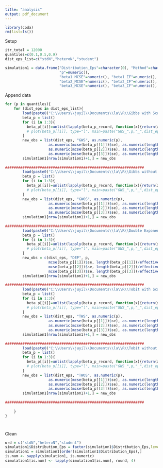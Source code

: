 ```yaml
---
title: "analysis"
output: pdf_document
---
```


```r
library(coda)
rm(list=ls())
```

Setup
```r
itr_total = 12000
quantiles=c(0.1,0.5,0.9)
dist_eps_list=c("stdN","heteroN","student")

simulation1 = data.frame("Distribution_Eps"=character(0), "Method"=character(0),
                         "p"=numeric(), 
                         "beta1_MCSE"=numeric(), "beta1_IF"=numeric(), 
                         "beta2_MCSE"=numeric(), "beta2_IF"=numeric(), 
                         "beta3_MCSE"=numeric(), "beta3_IF"=numeric(), stringsAsFactors=F)

```

Append data
```r
for (p in quantiles){
    for (dist_eps in dist_eps_list){
        load(paste0("C:\\Users\\juyil\\Documents\\la\\R\\Gibbs with Scale\\","GWS_",p,"_",dist_eps,"_betap.RData"))
        beta_p = list()
        for (i in 1:3){
          beta_p[[i]]=unlist(lapply(beta_p_record, function(x){return(x[i,])}))[2001:itr_total]
          # plot(beta_p[[i]], type="l", main=paste("GWS_",p,"_",dist_eps,"_beta_",i), xlab="itr", ylab=paste("beta",i))
        }
        new_obs = list(dist_eps, "GWS", as.numeric(p), 
                    as.numeric(mcse(beta_p[[1]])$se), as.numeric(length(beta_p[[1]])/effectiveSize(beta_p[[1]])), 
                    as.numeric(mcse(beta_p[[2]])$se), as.numeric(length(beta_p[[2]])/effectiveSize(beta_p[[2]])), 
                    as.numeric(mcse(beta_p[[3]])$se), as.numeric(length(beta_p[[3]])/effectiveSize(beta_p[[3]])))
        simulation1[nrow(simulation1)+1,] = new_obs
        
################################################################   
        load(paste0("C:\\Users\\juyil\\Documents\\la\\R\\Gibbs without Scale\\","GWOS_",p,"_",dist_eps,"_betap.RData"))
        beta_p = list()
        for (i in 1:3){
          beta_p[[i]]=unlist(lapply(beta_p_record, function(x){return(x[i,])}))[2001:itr_total]
          # plot(beta_p[[i]], type="l", main=paste("GWS_",p,"_",dist_eps,"_beta_",i), xlab="itr", ylab=paste("beta",i))
        }
        new_obs = list(dist_eps, "GWOS", as.numeric(p), 
                    as.numeric(mcse(beta_p[[1]])$se), as.numeric(length(beta_p[[1]])/effectiveSize(beta_p[[1]])), 
                    as.numeric(mcse(beta_p[[2]])$se), as.numeric(length(beta_p[[2]])/effectiveSize(beta_p[[2]])), 
                    as.numeric(mcse(beta_p[[3]])$se), as.numeric(length(beta_p[[3]])/effectiveSize(beta_p[[3]])))
        simulation1[nrow(simulation1)+1,] = new_obs
        
################################################################
        load(paste0("C:\\Users\\juyil\\Documents\\la\\R\\Double Exponential Prior\\","DEP_",p,"_",dist_eps,"_betap.RData"))
        beta_p = list()
        for (i in 1:3){
          beta_p[[i]]=unlist(lapply(beta_p_record, function(x){return(x[i,])}))[2001:itr_total]
          # plot(beta_p[[i]], type="l", main=paste("GWS_",p,"_",dist_eps,"_beta_",i), xlab="itr", ylab=paste("beta",i))
        }
        new_obs = c(dist_eps, "DEP", p,
                    mcse(beta_p[[1]])$se, length(beta_p[[1]])/effectiveSize(beta_p[[1]]),
                    mcse(beta_p[[2]])$se, length(beta_p[[2]])/effectiveSize(beta_p[[2]]),
                    mcse(beta_p[[3]])$se, length(beta_p[[3]])/effectiveSize(beta_p[[3]]))
        simulation1[nrow(simulation1)+1,] = new_obs
        
################################################################
        load(paste0("C:\\Users\\juyil\\Documents\\la\\R\\Tobit with Scale\\","TWS_",p,"_",dist_eps,"_betap.RData"))
        beta_p = list()
        for (i in 1:3){
          beta_p[[i]]=unlist(lapply(beta_p_record, function(x){return(x[i,])}))[2001:itr_total]
          # plot(beta_p[[i]], type="l", main=paste("GWS_",p,"_",dist_eps,"_beta_",i), xlab="itr", ylab=paste("beta",i))
        }
        new_obs = list(dist_eps, "TWS", as.numeric(p), 
                    as.numeric(mcse(beta_p[[1]])$se), as.numeric(length(beta_p[[1]])/effectiveSize(beta_p[[1]])), 
                    as.numeric(mcse(beta_p[[2]])$se), as.numeric(length(beta_p[[2]])/effectiveSize(beta_p[[2]])), 
                    as.numeric(mcse(beta_p[[3]])$se), as.numeric(length(beta_p[[3]])/effectiveSize(beta_p[[3]])))
        simulation1[nrow(simulation1)+1,] = new_obs
        
################################################################
        load(paste0("C:\\Users\\juyil\\Documents\\la\\R\\Tobit without Scale\\","TWOS_",p,"_",dist_eps,"_betap.RData"))
        beta_p = list()
        for (i in 1:3){
          beta_p[[i]]=unlist(lapply(beta_p_record, function(x){return(x[i,])}))[2001:itr_total]
          # plot(beta_p[[i]], type="l", main=paste("GWS_",p,"_",dist_eps,"_beta_",i), xlab="itr", ylab=paste("beta",i))
        }
        new_obs = list(dist_eps, "TWOS", as.numeric(p), 
                    as.numeric(mcse(beta_p[[1]])$se), as.numeric(length(beta_p[[1]])/effectiveSize(beta_p[[1]])), 
                    as.numeric(mcse(beta_p[[2]])$se), as.numeric(length(beta_p[[2]])/effectiveSize(beta_p[[2]])), 
                    as.numeric(mcse(beta_p[[3]])$se), as.numeric(length(beta_p[[3]])/effectiveSize(beta_p[[3]])))
        simulation1[nrow(simulation1)+1,] = new_obs
        
################################################################
        
    }
}




```

Clean
```r
ord = c("stdN","heteroN","student")
simulation1$Distribution_Eps = factor(simulation1$Distribution_Eps,levels=ord)
simulation1 = simulation1[order(simulation1$Distribution_Eps),]
is.num <- sapply(simulation1, is.numeric)
simulation1[is.num] <- lapply(simulation1[is.num], round, 4)


```









